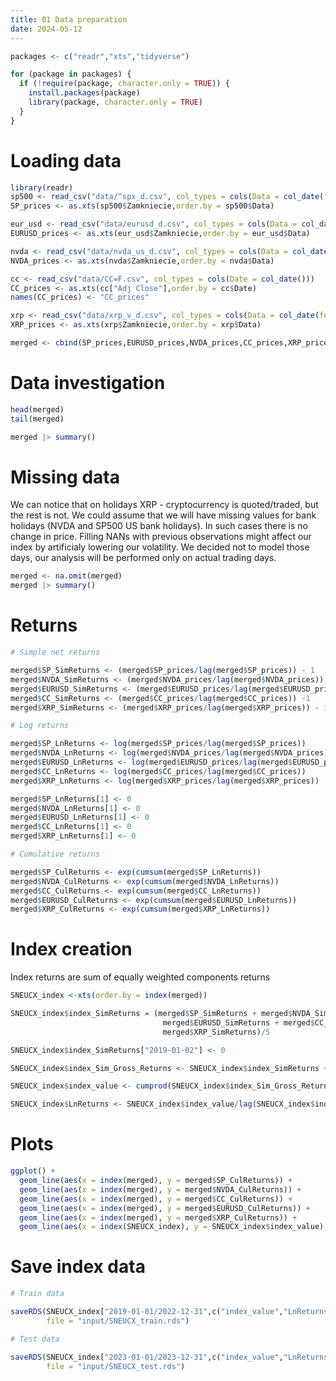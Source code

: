 ```yaml
---
title: 01 Data preparation
date: 2024-05-12
---
```


```r
packages <- c("readr","xts","tidyverse")

for (package in packages) {
  if (!require(package, character.only = TRUE)) {
    install.packages(package)
    library(package, character.only = TRUE)
  }
}
```

# Loading data

```r
library(readr)
sp500 <- read_csv("data/^spx_d.csv", col_types = cols(Data = col_date(format = "%Y-%m-%d")))
SP_prices <- as.xts(sp500$Zamkniecie,order.by = sp500$Data)

eur_usd <- read_csv("data/eurusd_d.csv", col_types = cols(Data = col_date(format = "%Y-%m-%d")))
EURUSD_prices <- as.xts(eur_usd$Zamkniecie,order.by = eur_usd$Data)

nvda <- read_csv("data/nvda_us_d.csv", col_types = cols(Data = col_date(format = "%Y-%m-%d")))
NVDA_prices <- as.xts(nvda$Zamkniecie,order.by = nvda$Data)

cc <- read_csv("data/CC=F.csv", col_types = cols(Date = col_date()))
CC_prices <- as.xts(cc["Adj Close"],order.by = cc$Date)
names(CC_prices) <- "CC_prices"

xrp <- read_csv("data/xrp_v_d.csv", col_types = cols(Data = col_date(format = "%Y-%m-%d")))
XRP_prices <- as.xts(xrp$Zamkniecie,order.by = xrp$Data)

merged <- cbind(SP_prices,EURUSD_prices,NVDA_prices,CC_prices,XRP_prices)
```

# Data investigation

```r
head(merged)
tail(merged)

merged |> summary()
```

# Missing data

We can notice that on holidays XRP - cryptocurrency is quoted/traded, but the rest is not. We could assume that we will have missing values for bank holidays (NVDA and SP500 US bank holidays). In such cases there is no change in price. Filling NANs with previous observations might affect our index by artificialy lowering our volatility. We decided not to model those days, our analysis will be performed only on actual trading days.

```r
merged <- na.omit(merged)
merged |> summary()
```
# Returns
```r
# Simple net returns

merged$SP_SimReturns <- (merged$SP_prices/lag(merged$SP_prices)) - 1
merged$NVDA_SimReturns <- (merged$NVDA_prices/lag(merged$NVDA_prices)) - 1
merged$EURUSD_SimReturns <- (merged$EURUSD_prices/lag(merged$EURUSD_prices)) - 1
merged$CC_SimReturns <- (merged$CC_prices/lag(merged$CC_prices)) -1  
merged$XRP_SimReturns <- (merged$XRP_prices/lag(merged$XRP_prices)) - 1

# Log returns

merged$SP_LnReturns <- log(merged$SP_prices/lag(merged$SP_prices))
merged$NVDA_LnReturns <- log(merged$NVDA_prices/lag(merged$NVDA_prices))
merged$EURUSD_LnReturns <- log(merged$EURUSD_prices/lag(merged$EURUSD_prices))
merged$CC_LnReturns <- log(merged$CC_prices/lag(merged$CC_prices))
merged$XRP_LnReturns <- log(merged$XRP_prices/lag(merged$XRP_prices))

merged$SP_LnReturns[1] <- 0
merged$NVDA_LnReturns[1] <- 0
merged$EURUSD_LnReturns[1] <- 0
merged$CC_LnReturns[1] <- 0
merged$XRP_LnReturns[1] <- 0

# Cumulative returns

merged$SP_CulReturns <- exp(cumsum(merged$SP_LnReturns))
merged$NVDA_CulReturns <- exp(cumsum(merged$NVDA_LnReturns))
merged$CC_CulReturns <- exp(cumsum(merged$CC_LnReturns))
merged$EURUSD_CulReturns <- exp(cumsum(merged$EURUSD_LnReturns))
merged$XRP_CulReturns <- exp(cumsum(merged$XRP_LnReturns))
```

# Index creation

Index returns are sum of equally weighted components returns 

```r

SNEUCX_index <-xts(order.by = index(merged))

SNEUCX_index$index_SimReturns = (merged$SP_SimReturns + merged$NVDA_SimReturns + 
                                  merged$EURUSD_SimReturns + merged$CC_SimReturns +
                                  merged$XRP_SimReturns)/5

SNEUCX_index$index_SimReturns["2019-01-02"] <- 0

SNEUCX_index$index_Sim_Gross_Returns <- SNEUCX_index$index_SimReturns + 1

SNEUCX_index$index_value <- cumprod(SNEUCX_index$index_Sim_Gross_Returns)

SNEUCX_index$LnReturns <- SNEUCX_index$index_value/lag(SNEUCX_index$index_value)
```

# Plots

```r

ggplot() +
  geom_line(aes(x = index(merged), y = merged$SP_CulReturns)) + 
  geom_line(aes(x = index(merged), y = merged$NVDA_CulReturns)) + 
  geom_line(aes(x = index(merged), y = merged$CC_CulReturns)) + 
  geom_line(aes(x = index(merged), y = merged$EURUSD_CulReturns)) + 
  geom_line(aes(x = index(merged), y = merged$XRP_CulReturns)) +
  geom_line(aes(x = index(SNEUCX_index), y = SNEUCX_index$index_value), color = "red")

```

# Save index data

```r
# Train data

saveRDS(SNEUCX_index["2019-01-01/2022-12-31",c("index_value","LnReturns")], 
        file = "input/SNEUCX_train.rds")

# Test data

saveRDS(SNEUCX_index["2023-01-01/2023-12-31",c("index_value","LnReturns")], 
        file = "input/SNEUCX_test.rds")
```